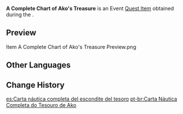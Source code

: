 {{Item Infobox
|id           = 101760
|image        = Item A Complete Chart of Ako's Treasure.png
|type         = Quest Items
|group        = Event Items
|description  = A complete nautical chart pieced together after all four parts of the clue were collected, leading to the treasure hidden by Ako Domeki and company before they left this place.
|source1      = [[Where the Treasure Dwells]]
|event        = Summertime Odyssey
}}
'''A Complete Chart of Ako's Treasure''' is an Event [[Quest Item]] obtained during the {{Quest|Where the Treasure Dwells}}.

==Preview==
<gallery>
Item A Complete Chart of Ako's Treasure Preview.png
</gallery>

==Other Languages==
{{Other Languages
|en      = A Complete Chart of Ako's Treasure
|zhs     = 秘宝所藏之海图・全
|zhs_rm  = Mìbǎo Suǒ Cáng zhī Hǎi Tú - Quán
|zht     = 秘寶所藏之海圖・全
|zht_rm  = Mìbǎo Suǒ Cáng zhī Hǎi Tú - Quán
|ja      = 隠されし秘宝の海図・全
|ja_rm   = Kakusareshi Hihou no Kaizu - Zen
|ko      = 보물이 숨겨진 곳의 해도・전체
|ko_rm   = Bomuri Sumgyeojin Gose Haedo - Jeonche
|es      = Carta náutica completa del escondite del tesoro
|fr      = Carte complète du trésor d'Ako
|ru      = Полная карта сокровища Ако
|th      = แผนที่เดินเรือแห่งที่ซ่อนสมบัติลับ - ฉบับสมบูรณ์
|th_rm   = Phaenthi Doen-ruea Haeng Thi Son Sombat Lap - Cha-bap Sombun
|vi      = Bản Đồ Kho Báu Bí Mật - Hoàn Chỉnh
|de      = Meereskarte des versteckten Schatzes (vollständig)
|id      = Bagan Lengkap Harta Karun Ako
|pt      = Carta Náutica Completa do Tesouro de Ako
}}

==Change History==
{{Change History|2.8}}

[[es:Carta náutica completa del escondite del tesoro]]
[[pt-br:Carta Náutica Completa do Tesouro de Ako]]